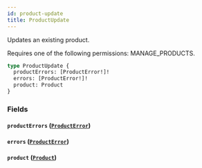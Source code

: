 ```yaml
---
id: product-update
title: ProductUpdate
---
```



Updates an existing product. 

Requires one of the following permissions: MANAGE_PRODUCTS.

```graphql
type ProductUpdate {
  productErrors: [ProductError!]!
  errors: [ProductError!]!
  product: Product
}
```


### Fields

#### `productErrors` ([`ProductError`](../../../developer/api-reference/objects/product-error))




#### `errors` ([`ProductError`](../../../developer/api-reference/objects/product-error))




#### `product` ([`Product`](../../../developer/api-reference/objects/product))






